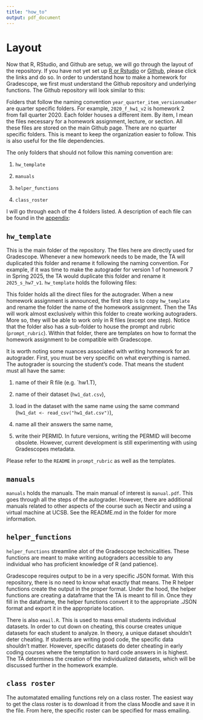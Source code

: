 ```yaml
---
title: "how_to"
output: pdf_document
---
```


# Layout

Now that R, RStudio, and Github are setup, we will go through the layout of the repository. If you have not yet set up [R or Rstudio](#r_and_rstudio) or [Github](#github), please click the links and do so. In order to understand how to make a homework for Gradescope, we first must understand the Github repository and underlying functions. The Github repository will look similar to this:

\begin{center}
\frame{\includegraphics[width=5in]{pictures/github3.png} }
\end{center}

Folders that follow the naming convention `year_quarter_item_versionnumber` are quarter specific folders. For example, `2020_f_hw1_v2` is homework 2 from fall quarter 2020. Each folder houses a different item. By item, I mean the files necessary for a homework assignment, lecture, or section. All these files are stored on the main Github page. There are no quarter specific folders. This is meant to keep the organization easier to follow. This is also useful for the file dependencies.

The only folders that should not follow this naming convention are:

1) `hw_template`

2) `manuals`

3) `helper_functions`

4) `class_roster`

I will go through each of the 4 folders listed. A description of each file can be found in the [appendix](#appendix):

## `hw_template`

This is the main folder of the repository. The files here are directly used for Gradescope. Whenever a new homework needs to be made, the TA will duplicated this folder and rename it following the naming convention. For example, if it was time to make the autograder for version 1 of homework 7 in Spring 2025, the TA would duplicate this folder and rename it `2025_s_hw7_v1`. `hw_template` holds the following files:

\begin{center}
\frame{\includegraphics[width=5in]{pictures/hw_template_1.png} }
\end{center}


This folder holds all the direct files for the autograder. When a new homework assignment is announced, the first step is to copy `hw_template` and rename the folder the name of the homework assignment. Then the TAs will work almost exclusively within this folder to create working autograders. More so, they will be able to work only in R files (except one step). Notice that the folder also has a sub-folder to house the prompt and rubric (`prompt_rubric`). Within that folder, there are templates on how to format the homework assignment to be compatible with Gradescope.

It is worth noting some nuances associated with writing homework for an autograder. First, you must be very specific on what everything is named. The autograder is sourcing the student's code. That means the student must all have the same:

1) name of their R file (e.g. `hw1.T),

2) name of their dataset (`hw1_dat.csv`),

3) load in the dataset with the same name using the same command (`hw1_dat <- read_csv("hw1_dat.csv")`),

4) name all their answers the same name,

5) write their PERMID. In future versions, writing the PERMID will become obsolete. However, current development is still experimenting with using Gradescopes metadata.

Please refer to the `README` in `prompt_rubric` as well as the templates.

## `manuals`

`manuals` holds the manuals. The main manual of interest is `manual.pdf`. This goes through all the steps of the autograder. However, there are additional manuals related to other aspects of the course such as Nectir and using a virtual machine at UCSB. See the README.md in the folder for more information.


\begin{center}
\frame{\includegraphics[width=5in]{pictures/Manual_1.png} }
\end{center}
\begin{center}
\frame{\includegraphics[width=5in]{pictures/Manual_2.png} }
\end{center}
\begin{center}
\frame{\includegraphics[width=5in]{pictures/Manual_3.png} }
\end{center}



## `helper_functions`

`helper_functions` streamline alot of the Gradescope technicalities. These functions are meant to make writing autograders accessible to any individual who has proficient knowledge of R (and patience).

Gradescope requires output to be in a very specific JSON format. With this repository, there is no need to know what exactly that means. The R helper functions create the output in the proper format. Under the hood, the helper functions are creating a dataframe that the TA is meant to fill in. Once they fill in the dataframe, the helper functions convert it to the appropriate .JSON format and export it in the appropriate location.

There is also `email.R`. This is used to mass email students individual datasets. In order to cut down on cheating, this course creates unique datasets for each student to analyze. In theory, a unique dataset shouldn't deter cheating. If students are writing good code, the specific data shouldn't matter. However, specific datasets do deter cheating in early coding courses where the temptation to hard code answers in is highest. The TA determines the creation of the individualized datasets, which will be discussed further in the homework example.


\begin{center}
\frame{\includegraphics[width=5in]{pictures/helper_functions.png} }
\end{center}



## `class roster`

The automatated emailing functions rely on a class roster. The easiest way to get the class roster is to download it from the class Moodle and save it in the file. From here, the specific roster can be specified for mass emailing.
  